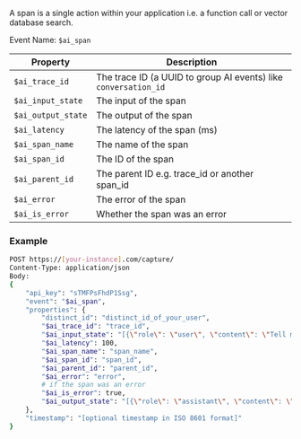 A span is a single action within your application i.e. a function call or vector database search.

Event Name: `$ai_span`  

| Property | Description |
|----------|-------------|
| `$ai_trace_id` | The trace ID (a UUID to group AI events) like `conversation_id` |
| `$ai_input_state` | The input of the span |
| `$ai_output_state` | The output of the span |
| `$ai_latency` | The latency of the span (ms) |
| `$ai_span_name` | The name of the span |
| `$ai_span_id` | The ID of the span |
| `$ai_parent_id` | The parent ID e.g. trace_id or another span_id |
| `$ai_error` | The error of the span |
| `$ai_is_error` | Whether the span was an error |

### Example
```bash
POST https://[your-instance].com/capture/
Content-Type: application/json
Body:
{
    "api_key": "sTMFPsFhdP1Ssg",
    "event": "$ai_span",
    "properties": {
        "distinct_id": "distinct_id_of_your_user",
        "$ai_trace_id": "trace_id",
        "$ai_input_state": "[{\"role\": \"user\", \"content\": \"Tell me a fun fact about hedgehogs\"}]",
        "$ai_latency": 100,
        "$ai_span_name": "span_name",
        "$ai_span_id": "span_id",
        "$ai_parent_id": "parent_id",
        "$ai_error": "error",
        # if the span was an error
        "$ai_is_error": true,
        "$ai_output_state": "[{\"role\": \"assistant\", \"content\": \"Hedgehogs are small mammals with spines on their back.\"}]",
    },
    "timestamp": "[optional timestamp in ISO 8601 format]"
}
```